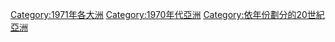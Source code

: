 {{Portal|亚洲}}
{{Year category}}
{{Year by category
|m=1
|c=9
|d=7
|y=1
|cat=亚洲
|sortkey=Asia
|parent=依年份劃分的20世紀亞洲
|subcat=1970年代亞洲
}}
{{Commonscat|1971 in Asia}}
[[Category:1971年各大洲|Category:1971年各大洲]]
[[Category:1970年代亞洲|Category:1970年代亞洲]]
[[Category:依年份劃分的20世紀亞洲|Category:依年份劃分的20世紀亞洲]]